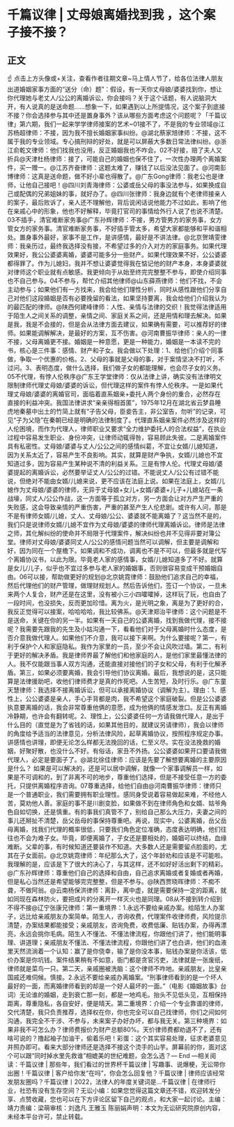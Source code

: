 # 千篇议律 | 丈母娘离婚找到我 ，这个案子接不接？
## 正文
☝ 点击上方头像或+关注，查看作者往期文章~马上情人节了，给各位法律人朋友出道婚姻家事方面的“送分（命）题”：假设，有一天你丈母娘/婆婆找到你，想让你代理她与老丈人/公公的离婚诉讼，你会接吗？关于这个话题，有人说脑洞大开，有人说真的是送命题……想象一下，如果遇到以上所提情况，这个案子到底接不接？你会选择参与其中还是置身事外？该从哪些方面考虑这个问题呢？「千篇议律」第六期，我们一起来学学律师接案的艺术~01接不了，不是我的专业领域@江苏杨超律师：不接，因为我不擅长婚姻家事纠纷。@湖北蔡家旭律师：不接，这不属于我的专业领域。专心搞刑辩的好处，就是可以屏蔽大多数日常法律纠纷。@浙江俞乾文律师：他们找我也没用，反正婚姻我也不咋会。02不好接，赔了夫人又折兵@天津杜杨律师：接了，可能自己的婚姻也保不住了，一次性办理两个离婚案件，买一赠一。@江苏齐奋律师：这题太难了，赚钱了以后没法见面了。@河南彭博律师：这真是送命题，做不好小辈也得散了。@广东Gong律师：我老公也是律师，让他自己接吧！@四川刘青海律师：公婆或岳父母的事没法参与，如果换成自己或配偶的兄弟姐妹的事，就好办了。@四川张律师：我身边就有个老律师接亲人的案子，最后败诉了，亲人还不理解他，背后说闲话说他能力不过如此，影响了他在亲戚心中的形象，他也不好解释，毕竟打官司的事情给外行人说了也说不清楚。03不插手，清官难断家务事@广东孙辉律师：不接，男方管男方的家务事，女方管女方的家务事。清官难断家务事，不好插手管太多，希望大家都能够和平和谐相处。置身事外最好，家事不是工作，是讲感情，最好是不讲法律。@北京贺靖雯律师：我亲历过，最终我选择没有接，不希望过多的介入对方的家庭事务。如果代理效果好，我公公婆婆离婚，婆婆可能多分一些财产。如果代理效果不好，公公婆婆都得罪了。作为儿媳妇，我并不想让婆婆觉得我在惦记他的财产本身，本身婆婆就对律师这个职业就有点敏感。我更倾向于从始至终完完整整不参与，即使介绍同事也不自己参与。04不参与，帮忙介绍其他律师@山东薛燕律师：他们不找，不会主动参与；如果他们有一方找来，我会给他们理性分析，同时从感性跟他们分享自己对他们这段婚姻是否有必要挽留的看法，如果坚持要离，我会给他们介绍我认为的最匹配的律师。@陕西何建峰律师：人性、亲情与法律的交织！我觉得法律适用于陌生人之间关系的调整，亲情之间、家庭关系之间，还是用情和理去解决。如果是我，我是不会接的，但是会从法律方面去建议，如果确有需要，可以推荐好的律师。如果能调解解决，是最好的方案，互不伤害。@河南曹振华律师：亲人的一律不接，父母离婚更不接。婚姻是一种意愿，更是一种能力，婚姻是一本读不完的书，核心是三件事：感情、财产和子女。我会做以下处理：1、给他们介绍个同事做，争取一个优惠的价格。2、父母的事就是父母的事，对于案情坚决不打听，不过问。3、表明态度，做什么选择，我们做子女的都能理解，也会尽子女的义务。05不代理，有悖人伦秩序@广东王学堂律师：仅从法律上讲，确实没有法律明文限制律师代理丈母娘/婆婆的诉讼，但代理这样的案件有悖人伦秩序。一是如果代理丈母娘/婆婆的离婚官司，面临着直系姻亲+委托人两个身份的重合，必然存在直接的利益冲突。我国法律讲求“亲亲得相首匿”，1975年12月在湖北省云梦县睡虎地秦墓中出土的竹简上就有“子告父母，臣妾告主，非公室告，勿听”的记录，可见“子为父隐”在秦朝已经是明确的法律制度了。代理直系姻亲案件必然涉及这样的人伦困境，而作为代理人，律师职业又要求“全力维护委托人的合法权益”，在执业过程中容易发生职业、身份冲突，让律师动辄得咎，容易顾此失彼。二是离婚案件具有私密性。丈母娘/婆婆与丈人/公公之间的感情纠葛，不宜让女婿/儿媳知道，因为关系太近了，容易产生不良影响。其实，就算是财产争执，女婿/儿媳也不宜知道过多，因为容易产生某种说不清的利益关系。三是有悖人伦。代理丈母娘/婆婆提起的离婚诉讼，必然要举证丈人/公公的过错。不能说丈人/公公有过错不能说，但绝对不能由女婿/儿媳来说，更不应该在法庭上说。如果在法庭上，女婿/儿媳作为丈母娘/婆婆的律师，无异于丈母娘+女儿+女婿/婆婆+儿子+儿媳站在一条战壕，同丈人/公公作战，这一方面等于孤立对方，另一方面会让对方产生严重的失败感，这会导致亲情的严重伤害，严重的甚至产生人伦悲剧。或许有人问，那是不是有律师女婿/儿媳，丈人、丈母娘/公公、婆婆就不能离婚了？这当然不是的，我们只是说律师女婿/儿媳不宜作为丈母娘/婆婆的律师代理离婚诉讼。律师是法律之师，其化解纠纷的使命并不局限于代理案件，解决纠纷也并不见得非要对簿公堂。律师对丈母娘/婆婆同丈人/公公的感情问题当然可以调解，但主要是调解和好，因为同在一个屋檐下。如果调和不成功，调离也不是不可以，但最多就是代写个离婚协议书，以此为限。毕竟老人家的感情事，女婿/儿媳知道多了不好。就算是女儿/儿子，似乎也不宜过多参与老人家的婚姻事，否则很容易变成干预婚姻自由。06可以接，帮助做更好的规划@北京姚霓律师：鼓励他们追求自己的幸福，然后代理他们的财产管理，做理财规划人。然后告诉他们，签订一个协议，一旦未来两个人复合，财产还是在这里，没有被小三小四嚯嚯掉，这样玩了玩，也自由了一段时间，也没损失，反而更加珍惜。离为火，是光明之象，离是为了更好的合，我反正觉得可以接案，哈哈哈哈，我比较佛系。@天津郑治平律师：这个问题是不是送命，关键在你的另一半。如果有一天自己的公婆离婚，找到我做代理，接不接呢？我需要先跟我的先生及小姑沟通一下，看看他们对于父母离婚时什么态度，是否介意我做代理人。如果他们不介意，我可以接下来啊。为什么要接呢？第一，有利于保护个人和家庭隐私。我作为家里的一员，至少不会让风吹过墙。第二，有利于更好的解决矛盾。我是律师界最了解他们和他家庭的人，是他们家里最懂法律的人。我不仅能跟当事人双方沟通，还能直接对接他们的子女和父母，有利于化解矛盾。第三，如果必须要离婚，我会引导他们协议离婚。最后，我想说的是，这只能算是法律援助吧，收他们律师费才是真的作死吧。人生苦短，及时行乐。@广东童天慧律师：我选择不接离婚诉讼，但可以承接离婚协议（调解为主）。理由：1、感性上，公公婆婆是亲人，手心手背都是肉，我不希望这个家庭破裂。但是公公婆婆执意要离婚的话，我会非常尊重他俩的意愿，成为他俩的情感发泄口。反正有离婚冷静期，也许会有翻转呢。2、理性上，公公婆婆任何一方请我做代理人，是出于什么目的（直觉是为了省钱的话，如果其他目的，就建议另请律师），我会以律师的角度给予适当的法律意见，分析法律风险，起草离婚协议，按照程序规定办事。讲感情也讲理，即便无论怎么样都无法挽回的话，仁至义尽。实在没法挽救的婚姻，好聚好散，也没什么不好。有俗话，家丑不外扬。公公婆婆如果开口要请我做代理人，必定是要面子了。@湖北徐佳律师：应该是先要了解想要离婚的主要原因是什么？ 如果是可以解决的，还是可以居中调解，就像一个家事调解员一样，如果是不可调和的，到了非离不可的地步，尊重他们选择，但是不接受任意一方的委托，只提供离婚程序咨询。07尊重选择，给他们自由@河南曹振华律师：律师只是一个普通职业，我们需要拥有职业理性。感同身受说着容易做起来难，不经他人苦，莫劝他人善。家庭的事不是川剧变脸，如果做不到在律师角色和女婿、姑爷角色自如切换，还是慎重。有的事我们真管不了，别给自己那么大压力，夫妻之间的事儿还掰扯不清楚，岳父岳母的事保持尊重吧。再说，现实中，公婆离婚，岳父岳母离婚，找我们代理的概率很低，只要我们角色定位准确，态度表达明确，他们往往也不会为难子女。毕竟，即便离婚了，子女还是要相处的，婚姻可以终结，血缘难断。父辈的事，有时候知道还要装作不知道。大多数人还是需要留点脸面的，尤其在子女面前。@北京姚霓律师：年纪那么大了，这个年龄劝和应该是不可能啦。我理解的是，应该是下了很大的决心了，与其这样，还不如好好活出剩下的精彩。@广东孙辉律师：尊重他们自己的选择和自由，自己追求离婚或者复婚或者再婚，但是私心当然还是希望能够完完整整，但是不参与。@陕西贾晓晖律师：不痴不聋，不做阿翁。@云南杨保洪律师：离卦，离中虚，就是需要保持一定的距离，就如同现在森林防火，要把成片的分离开一样灭火也是同理。08从不接到转介绍到不得不接@辽宁张康兄律师：第一重境界：1.永远不要给亲戚办案。给陌生人办案子，远比给亲戚朋友办案简单。陌生人，咨询收费，代理案件收律师费，风险提示清楚，办案结果都能接受；亲戚朋友，咨询免费，收费低廉、贴钱办案，办得再漂亮，永远会挑你毛病。陌生人不懂法、不懂法律流程，你跟他们讲了，他们能明事理、讲道理；亲戚朋友不懂法、不懂法律流程，你跟他们讲了也白讲，他们的血液里天然流淌着一个认知：赢了是你侥幸，输了是你没本事，贴钱办案是你活该，低价办案是你坑钱。案件结果稍有不如意，衙门都是贪官污吏，法律就是一张废纸，律师就是菜鸟一只。第二天，亲戚圈被洗脑：这个律师不咋地。亲戚朋友，比皇亲国戚还难伺候。慎接。2.永远不要给亲戚办离婚案。“刑事律师看到的是一个坏人最好的一面，而离婚律师看到的却是一个好人最坏的一面。”（电影《婚姻故事》台词）无论谁的婚姻，走到衰亡那一刻，都是一地鸡毛。抬头不见低头见，互相保持距离，尊重隐私，各自安好，便是晴天。第二重境界：介绍一个专业靠谱的律师，交代清楚，我只负责推荐，选择权在你，你也完全可以自己找律师，你们之间如何沟通，我完全不干涉、不参与，未来案子办好办坏，都与我无关。第三种境界：如果非我不可怎么办？律师费报价为财产总额80%。天价律师费都劝退不了，还有啥可说的？撸起袖子加油干，偷着乐吧！彩蛋：这个其实容易处理，征求老婆意见并照办即可。看来大部分律师还是选择不接这个烫手的山芋。屏幕前的你，面对这个可以跟“同时掉水里先救谁”相媲美的世纪难题，会怎么选？— End —相关阅读：千篇议律 | 那些年，我们看过的世界杯千篇议律 | 写趣事、说爆梗，无讼带你出圈！千篇议律 | 客户给你发“在吗”，你会怎么回复他？千篇议律 | 律师应该经常发朋友圈吗？千篇议律丨2022，法律人的年度关键词是…千篇议律 | 在律师行业，社恐有没有生存空间？无讼小编：如果您觉得这篇文章还不错，欢迎转发分享、点赞收藏，您也可以在下方评论区留下自己的观点，和大家一起讨论。主编：靖力责编：梁萌审核：刘逸凡 王雅玉 陈丽娟声明：本文为无讼研究院原创内容，未经本平台许可，禁止转载。